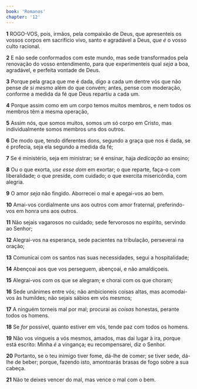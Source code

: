 ```yaml
---
book: 'Romanos'
chapter: '12'
---
```


**1** ROGO-VOS, pois, irmãos, pela compaixão de Deus, que apresenteis os vossos corpos em sacrifício vivo, santo e agradável a Deus, _que é_ o vosso culto racional.

**2** E não sede conformados com este mundo, mas sede transformados pela renovação do vosso entendimento, para que experimenteis qual _seja_ a boa, agradável, e perfeita vontade de Deus.

**3** Porque pela graça que me é dada, digo a cada um dentre vós que não pense _de si mesmo_ além do que convém; antes, pense com moderação, conforme a medida da fé que Deus repartiu a cada um.

**4** Porque assim como em um corpo temos muitos membros, e nem todos os membros têm a mesma operação,

**5** Assim nós, que somos muitos, somos um só corpo em Cristo, mas individualmente somos membros uns dos outros.

**6** De modo que, tendo diferentes dons, segundo a graça que nos é dada, se é profecia, seja ela segundo a medida da fé;

**7** Se é ministério, seja em ministrar; se é ensinar, haja _dedicação_ ao ensino;

**8** Ou o que exorta, _use esse dom_ em exortar; o que reparte, faça-o com liberalidade; o que preside, com cuidado; o que exercita misericórdia, com alegria.

**9** O amor _seja_ não fingido. Aborrecei o mal e apegai-vos ao bem.

**10** Amai-vos cordialmente uns aos outros com amor fraternal, preferindo-vos em honra uns aos outros.

**11** Não sejais vagarosos no cuidado; sede fervorosos no espírito, servindo ao Senhor;

**12** Alegrai-vos na esperança, sede pacientes na tribulação, perseverai na oração;

**13** Comunicai com os santos nas suas necessidades, segui a hospitalidade;

**14** Abençoai aos que vos perseguem, abençoai, e não amaldiçoeis.

**15** Alegrai-vos com os que se alegram; e chorai com os que choram;

**16** Sede unânimes entre vós; não ambicioneis coisas altas, mas acomodai-vos às humildes; não sejais sábios em vós mesmos;

**17** A ninguém torneis mal por mal; procurai as _coisas_ honestas, perante todos os homens.

**18** Se _for_ possível, quanto estiver em vós, tende paz com todos os homens.

**19** Não vos vingueis a vós mesmos, amados, mas dai lugar à ira, porque está escrito: Minha _é_ a vingança; eu recompensarei, diz o Senhor.

**20** Portanto, se o teu inimigo tiver fome, dá-lhe de comer; se tiver sede, dá-lhe de beber; porque, fazendo isto, amontoarás brasas de fogo sobre a sua cabeça.

**21** Não te deixes vencer do mal, mas vence o mal com o bem.
